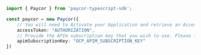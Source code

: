```typescript index.ts
import { Paycor } from 'paycor-typescript-sdk';

const paycor = new Paycor({
    // You will need to Activate your Application and retrieve an Access Token (a JWT Bearer Token) before calling our APIs. Please login and refer to the Guides for Activation information. When using the 'Try API' feature online, type into the textbox: Bearer {your Access Token}.
    accessToken: "AUTHORIZATION",
    // Provide the APIm subscription key that you wish to use. Please login and consult the Guides for more information on retrieving this.
    apimSubscriptionKey: "OCP_APIM_SUBSCRIPTION_KEY"
})
```